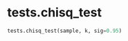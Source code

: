 # tests.chisq_test { #sim_2024.tests.chisq_test }

```python
tests.chisq_test(sample, k, sig=0.95)
```

